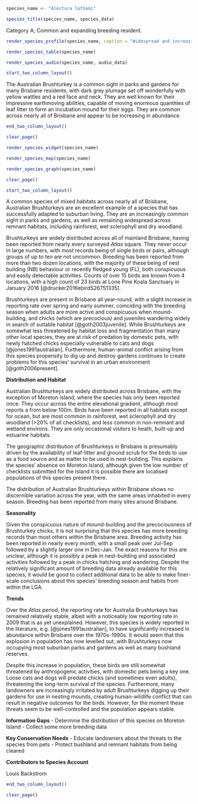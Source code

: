 ```r
species_name <- "Alectura lathami"
```

```r
species_title(species_name, species_data)
```

Category A; Common and expanding breeding resident.

```r
render_species_profile(species_name, caption = "Widespread and increasing breeding resident. More records toward the end of the year, coinciding with the breeding season and building of incubation mounds. Not of conservation concern.")
```

```r
render_species_table(species_name)
```

```r
render_species_audio(species_name, audio_data)
```

```r
start_two_column_layout()
```

The Australian Brushturkey is a common sight in parks and gardens for many Brisbane residents, with dark grey plumage set off wonderfully with yellow wattles and a red face and neck. They are well known for their impressive earthmoving abilities, capable of moving enormous quantities of leaf litter to form an incubation mound for their eggs. They are common across nearly all of Brisbane and appear to be increasing in abundance.

```r
end_two_column_layout()
```

```r
clear_page()
```

```r
render_species_widget(species_name)
```

```r
render_species_map(species_name)
```

```r
render_species_graph(species_name)
```

```r
clear_page()
```

```r
start_two_column_layout()
```

A common species of mixed habitats across nearly all of Brisbane, Australian Brushturkeys are an excellent example of a species that has successfully adapted to suburban living. They are an increasingly common sight in parks and gardens, as well as remaining widespread across remnant habitats, including rainforest, wet sclerophyll and dry woodland.

Brushturkeys are widely distributed across all of mainland Brisbane, having been reported from nearly every surveyed _Atlas_ square. They never occur in large numbers, with most records being of single birds or pairs, although groups of up to ten are not uncommon. Breeding has been reported from more than two dozen locations, with the majority of these being of nest building (NB) behaviour or recently fledged young (FL), both conspicuous and easily detectable activities. Counts of over 15 birds are known from 4 locations, with a high count of 23 birds at Lone Pine Koala Sanctuary in January 2016 [@drucker2016ebirdS26751335].

Brushturkeys are present in Brisbane all year-round, with a slight increase in reporting rate over spring and early summer, coinciding with the breeding season when adults are more active and conspicuous when mound-building, and chicks (which are precocious) and juveniles wandering widely in search of suitable habitat [@goth2003juvenile]. While Brushturkeys are somewhat less threatened by habitat loss and fragmentation than many other local species, they are at risk of predation by domestic pets, with newly hatched chicks especially vulnerable to cats and dogs [@jones1991australian]. Furthermore, human-animal conflict arising from this species propensity to dig up and destroy gardens continues to create problems for this species' survival in an urban environment [@goth2006present].

**Distribution and Habitat**

Australian Brushturkeys are widely distributed across Brisbane, with the exception of Moreton Island, where the species has only been reported once. They occur across the entire elevational gradient, although most reports a from below 100m. Birds have been reported in all habitats except for ocean, but are most common in rainforest, wet sclerophyll and dry woodland (>20% of all checklists), and less common in non-remnant and wetland environs. They are only occasional visitors to heath, built-up and estuarine habitats.

The geographic distribution of Brushturkeys in Brisbane is presumably driven by the availability of leaf-litter and ground scrub for the birds to use as a food source and as matter to be used in nest-building. This explains the species' absence on Moreton Island, although given the low number of checklists submitted for the Island it is possible there are localised populations of this species present there.

The distribution of Australian Brushturkeys within Brisbane shows no discernible variation across the year, with the same areas inhabited in every season. Breeding has been reported from many sites around Brisbane.

**Seasonality**

Given the conspicuous nature of mound-building and the precociousness of Brushturkey chicks, it is not surprising that this species has more breeding records than most others within the Brisbane area. Breeding activity has been reported in nearly every month, with a small peak over Jul-Sep followed by a slightly larger one in Dec-Jan. The exact reasons for this are unclear, although it is possibly a peak in nest-building and associated activities followed by a peak in chicks hatching and wandering. Despite the relatively significant amount of breeding data already available for this species, it would be good to collect additional data to be able to make finer-scale conclusions about this species' breeding season and habits from within the LGA.

**Trends**

Over the _Atlas_ period, the reporting rate for Australia Brushturkeys has remained relatively stable, albeit with a noticeably low reporting rate in 2009 that is as yet unexplained. However, this species is widely reported in the literature, e.g. [@jones1991australian], to have significantly increased in abundance within Brisbane over the 1970s-1990s. It would seem that this explosion in population has now levelled out, with Brushturkeys now occupying most suburban parks and gardens as well as many bushland reserves.

Despite this increase in population, these birds are still somewhat threatened by anthropogenic activities, with domestic pets being a key one. Loose cats and dogs will predate chicks (and sometimes even adults), threatening the long-term survival of the species. Furthermore, many landowners are increasingly irritated by adult Brushturkeys digging up their gardens for use in nesting mounds, creating human-wildlife conflict that can result in negative outcomes for the birds. However, for the moment these threats seem to be well-controlled and the population appears stable.

**Information Gaps**
- Determine the distribution of this species on Moreton Island
- Collect some more breeding data

**Key Conservation Needs**
- Educate landowners about the threats to the species from pets
- Protect bushland and remnant habitats from being cleared

**Contributors to Species Account**

Louis Backstrom

```r
end_two_column_layout()
```

```r
clear_page()
```
